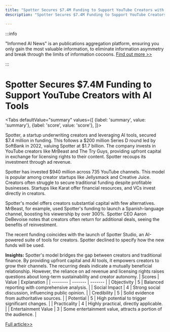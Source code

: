 ```yaml
---
title: "Spotter Secures $7.4M Funding to Support YouTube Creators with AI Tools"
description: "Spotter Secures $7.4M Funding to Support YouTube Creators with AI Tools"

---
```



:::info

"Informed AI News" is an publications aggregation platform, ensuring you only gain the most valuable information, to eliminate information asymmetry and break through the limits of information cocoons.  [Find out more >>](/)

:::

# Spotter Secures $7.4M Funding to Support YouTube Creators with AI Tools


<Tabs
	defaultValue="summary"
	values={[
	{label: 'summary', value: 'summary'},
	{label: 'score', value: 'score'},
]}>
<TabItem value="summary">


Spotter, a startup underwriting creators and leveraging AI tools, secured $7.4 million in funding. This follows a $200 million Series D round led by SoftBank in 2022, valuing Spotter at $1.7 billion. The company invests in YouTube creators like MrBeast and The Try Guys, providing upfront capital in exchange for licensing rights to their content. Spotter recoups its investment through ad revenue.

Spotter has invested $940 million across 735 YouTube channels. This model is popular among creator startups like Jellysmack and Creative Juice. Creators often struggle to secure traditional funding despite profitable businesses. Startups like Karat offer financial resources, and VCs invest directly in creators.

Spotter's model offers creators substantial capital with few alternatives. MrBeast, for example, used Spotter's funding to launch a Spanish-language channel, boosting his viewership by over 300%. Spotter CEO Aaron DeBevoise notes that creators often return for additional deals, seeing the benefits of reinvestment.

The recent funding coincides with the launch of Spotter Studio, an AI-powered suite of tools for creators. Spotter declined to specify how the new funds will be used.

**Insights:**
Spotter's model bridges the gap between creators and traditional finance. By providing upfront capital and AI tools, it empowers creators to grow their channels. The recurring deals indicate a mutually beneficial relationship. However, the reliance on ad revenue and licensing rights raises questions about long-term sustainability and creator autonomy.
</TabItem>
<TabItem value="score">
	| Scores     | Value   | Explanation |
	| -------- | ------- | ------- |
	| Objectivity  | 5    | Balanced reporting with comprehensive analysis.    |
	| Social Impact | 4     | Strong social discussion, influencing public opinion.    |
	| Credibility    | 5    | Solid evidence from authoritative sources.    |
	| Potential    | 5    | High potential to trigger significant changes.    |
	| Practicality    | 4    | Highly practical, directly applicable.    |
	| Entertainment Value    | 3    | Some entertainment value, attracts a portion of the audience.    |
</TabItem>
</Tabs>

[Full article>>](https://techcrunch.com/2024/09/10/creator-startup-spotter-raises-another-7-4m/)
